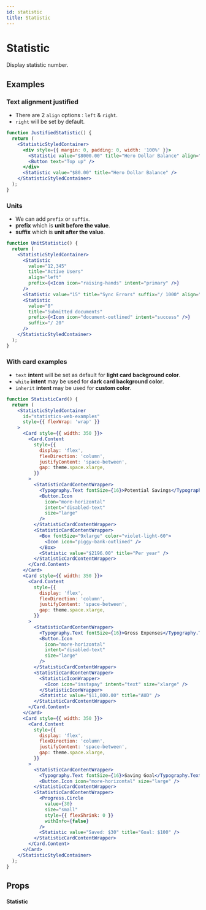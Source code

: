 ```yaml
---
id: statistic
title: Statistic
---
```


# Statistic

Display statistic number.

## Examples

### Text alignment justified

- There are 2 `align` options : `left` & `right`.
- `right` will be set by default.

```jsx live
function JustifiedStatistic() {
  return (
    <StatisticStyledContainer>
      <div style={{ margin: 0, padding: 0, width: '100%' }}>
        <Statistic value="$8000.00" title="Hero Dollar Balance" align="left" />
        <Button text="Top up" />
      </div>
      <Statistic value="$80.00" title="Hero Dollar Balance" />
    </StatisticStyledContainer>
  );
}
```

### Units

- We can add `prefix` or `suffix`.
- **prefix** which is **unit before the value**.
- **suffix** which is **unit after the value**.

```jsx live
function UnitStatistic() {
  return (
    <StatisticStyledContainer>
      <Statistic
        value="12,345"
        title="Active Users"
        align="left"
        prefix={<Icon icon="raising-hands" intent="primary" />}
      />
      <Statistic value="15" title="Sync Errors" suffix="/ 1000" align="left" />
      <Statistic
        value="0"
        title="Submitted documents"
        prefix={<Icon icon="document-outlined" intent="success" />}
        suffix="/ 20"
      />
    </StatisticStyledContainer>
  );
}
```

### With card examples

- `text` **intent** will be set as default for **light card background color**.
- `white` **intent** may be used for **dark card background color**.
- `inherit` **intent** may be used for **custom color**.

```jsx live
function StatisticCard() {
  return (
    <StatisticStyledContainer
      id="statistics-web-examples"
      style={{ flexWrap: 'wrap' }}
    >
      <Card style={{ width: 350 }}>
        <Card.Content
          style={{
            display: 'flex',
            flexDirection: 'column',
            justifyContent: 'space-between',
            gap: theme.space.xlarge,
          }}
        >
          <StatisticCardContentWrapper>
            <Typography.Text fontSize={16}>Potential Savings</Typography.Text>
            <Button.Icon
              icon="more-horizontal"
              intent="disabled-text"
              size="large"
            />
          </StatisticCardContentWrapper>
          <StatisticCardContentWrapper>
            <Box fontSize="9xlarge" color="violet-light-60">
              <Icon icon="piggy-bank-outlined" />
            </Box>
            <Statistic value="$2196.00" title="Per year" />
          </StatisticCardContentWrapper>
        </Card.Content>
      </Card>
      <Card style={{ width: 350 }}>
        <Card.Content
          style={{
            display: 'flex',
            flexDirection: 'column',
            justifyContent: 'space-between',
            gap: theme.space.xlarge,
          }}
        >
          <StatisticCardContentWrapper>
            <Typography.Text fontSize={16}>Gross Expenses</Typography.Text>
            <Button.Icon
              icon="more-horizontal"
              intent="disabled-text"
              size="large"
            />
          </StatisticCardContentWrapper>
          <StatisticCardContentWrapper>
            <StatisticIconWrapper>
              <Icon icon="instapay" intent="text" size="xlarge" />
            </StatisticIconWrapper>
            <Statistic value="$11,000.00" title="AUD" />
          </StatisticCardContentWrapper>
        </Card.Content>
      </Card>
      <Card style={{ width: 350 }}>
        <Card.Content
          style={{
            display: 'flex',
            flexDirection: 'column',
            justifyContent: 'space-between',
            gap: theme.space.xlarge,
          }}
        >
          <StatisticCardContentWrapper>
            <Typography.Text fontSize={16}>Saving Goal</Typography.Text>
            <Button.Icon icon="more-horizontal" size="large" />
          </StatisticCardContentWrapper>
          <StatisticCardContentWrapper>
            <Progress.Circle
              value={30}
              size="small"
              style={{ flexShrink: 0 }}
              withInfo={false}
            />
            <Statistic value="Saved: $30" title="Goal: $100" />
          </StatisticCardContentWrapper>
        </Card.Content>
      </Card>
    </StatisticStyledContainer>
  );
}
```

## Props

#### Statistic

<Props of="Statistic" from="web" />
